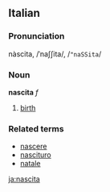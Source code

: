 ==Italian==
===Pronunciation===
nàscita, /ˈnaʃʃita/, /<tt>"naSSita</tt>/
===Noun===
'''nascita''' ''f''

# [[birth]]

===Related terms===
*[[nascere]]
*[[nascituro]]
*[[natale]]
[[ja:nascita]]